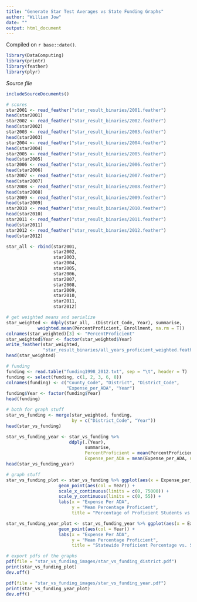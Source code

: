 ```yaml
---
title: "Generate Star Test Averages vs State Funding Graphs"
author: "William Jow"
date: ""
output: html_document
---
```

<!-- leave this material as is -->
Compiled on `r base::date()`.

```r
library(DataComputing)
library(printr)
library(feather)
library(plyr)
```
<!-- put your content after this line -->
*Source file* 
```r
includeSourceDocuments()
```

<!-- Don't edit the material above this line -->
```r
# scores
star2001 <- read_feather("star_result_binaries/2001.feather")
head(star2001)
star2002 <- read_feather("star_result_binaries/2002.feather")
head(star2002)
star2003 <- read_feather("star_result_binaries/2003.feather")
head(star2003)
star2004 <- read_feather("star_result_binaries/2004.feather")
head(star2004)
star2005 <- read_feather("star_result_binaries/2005.feather")
head(star2005)
star2006 <- read_feather("star_result_binaries/2006.feather")
head(star2006)
star2007 <- read_feather("star_result_binaries/2007.feather")
head(star2007)
star2008 <- read_feather("star_result_binaries/2008.feather")
head(star2008)
star2009 <- read_feather("star_result_binaries/2009.feather")
head(star2009)
star2010 <- read_feather("star_result_binaries/2010.feather")
head(star2010)
star2011 <- read_feather("star_result_binaries/2011.feather")
head(star2011)
star2012 <- read_feather("star_result_binaries/2012.feather")
head(star2012)

star_all <- rbind(star2001,
                  star2002,
                  star2003,
                  star2004,
                  star2005,
                  star2006,
                  star2007,
                  star2008,
                  star2009,
                  star2010,
                  star2011,
                  star2012)

# get weighted means and serialize
star_weighted <- ddply(star_all, .(District_Code, Year), summarise,
            weighted.mean(PercentProficient, Enrollment, na.rm = T))
colnames(star_weighted)[3] <- "PercentProficient"
star_weighted$Year <- factor(star_weighted$Year)
write_feather(star_weighted,
              "star_result_binaries/all_years_proficient_weighted.feather")
head(star_weighted)

# funding
funding <- read.table("funding1998_2012.txt", sep = "\t", header = T)
funding <- select(funding, c(1, 2, 3, 6, 8))
colnames(funding) <- c("County_Code", "District", "District_Code",
                       "Expense_per_ADA", "Year")
funding$Year <- factor(funding$Year)
head(funding)

# both for graph stuff
star_vs_funding <- merge(star_weighted, funding,
                         by = c("District_Code", "Year"))
head(star_vs_funding)

star_vs_funding_year <- star_vs_funding %>% 
                        ddply(.(Year),
                              summarise,
                              PercentProficient = mean(PercentProficient, na.rm = T),
                              Expense_per_ADA = mean(Expense_per_ADA, na.rm = T))
head(star_vs_funding_year)

# graph stuff
star_vs_funding_plot <- star_vs_funding %>% ggplot(aes(x = Expense_per_ADA, y = PercentProficient)) +
                    geom_point(aes(col = Year)) +
                    scale_x_continuous(limits = c(0, 75000)) +
                    scale_y_continuous(limits = c(0, 55)) +
                    labs(x = "Expense Per ADA",
                         y = "Mean Percentage Proficient",
                         title = "Percentage of Proficient Students vs. Funding per Student by District")

star_vs_funding_year_plot <- star_vs_funding_year %>% ggplot(aes(x = Expense_per_ADA, y = PercentProficient)) +
                    geom_point(aes(col = Year)) +
                    labs(x = "Expense Per ADA",
                         y = "Mean Percentage Proficient",
                         title = "Statewide Proficient Percentage vs. Statewide Average Student Funding")

# export pdfs of the graphs
pdf(file = "star_vs_funding_images/star_vs_funding_district.pdf")
print(star_vs_funding_plot)
dev.off()

pdf(file = "star_vs_funding_images/star_vs_funding_year.pdf")
print(star_vs_funding_year_plot)
dev.off()
```
